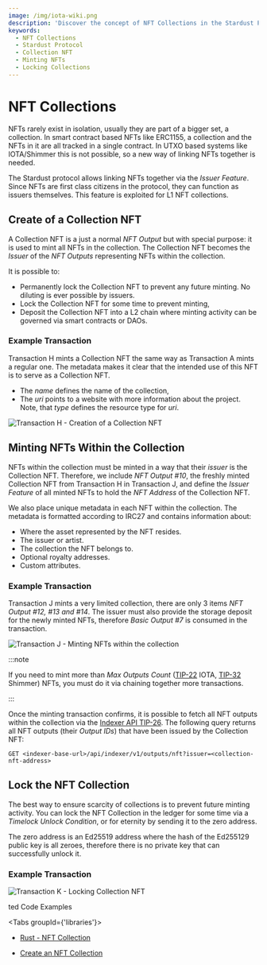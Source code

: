 ```yaml
---
image: /img/iota-wiki.png
description: 'Discover the concept of NFT Collections in the Stardust Protocol and how they can be created, minted, and locked for scarcity.'
keywords:
  - NFT Collections
  - Stardust Protocol
  - Collection NFT
  - Minting NFTs
  - Locking Collections
---
```



# NFT Collections

NFTs rarely exist in isolation, usually they are part of a bigger set, a collection. In smart contract based NFTs like
ERC1155, a collection and the NFTs in it are all tracked in a single contract. In UTXO based systems like IOTA/Shimmer
this is not possible, so a new way of linking NFTs together is needed.

The Stardust protocol allows linking NFTs together via the _Issuer Feature_. Since NFTs are first class citizens in
the protocol, they can function as issuers themselves. This feature is exploited for L1 NFT collections.

## Create of a Collection NFT

A Collection NFT is a just a normal _NFT Output_ but with special purpose: it is used to mint all NFTs in the collection.
The Collection NFT becomes the _Issuer_ of the _NFT Outputs_ representing NFTs within the collection.

It is possible to:

- Permanently lock the Collection NFT to prevent any future minting. No diluting is ever possible by issuers.
- Lock the Collection NFT for some time to prevent minting,
- Deposit the Collection NFT into a L2 chain where minting activity can be governed via smart contracts or DAOs.

### Example Transaction

Transaction H mints a Collection NFT the same way as Transaction A mints a regular one. The metadata makes it clear
that the intended use of this NFT is to serve as a Collection NFT.

- The _name_ defines the name of the collection,
- The _uri_ points to a website with more information about the project. Note, that _type_ defines the resource type
  for _uri_.

![Transaction H - Creation of a Collection NFT](/img/stardust_explanations/stardust_ledger_anatomy/nft_transaction/tx_H.svg)

## Minting NFTs Within the Collection

NFTs within the collection must be minted in a way that their _issuer_ is the Collection NFT. Therefore, we include
_NFT Output #10_, the freshly minted Collection NFT from Transaction H in Transaction J, and define the _Issuer Feature_
of all minted NFTs to hold the _NFT Address_ of the Collection NFT.

We also place unique metadata in each NFT within the collection. The metadata is formatted according to IRC27 and
contains information about:

- Where the asset represented by the NFT resides.
- The issuer or artist.
- The collection the NFT belongs to.
- Optional royalty addresses.
- Custom attributes.

### Example Transaction

Transaction J mints a very limited collection, there are only 3 items _NFT Output #12, #13 and #14_. The issuer must
also provide the storage deposit for the newly minted NFTs, therefore _Basic Output #7_ is consumed in the transaction.

![Transaction J - Minting NFTs within the collection](/img/stardust_explanations/stardust_ledger_anatomy/nft_transaction/tx_J.svg)

:::note

If you need to mint more than _Max Outputs Count_
([TIP-22](https://github.com/Wollac/protocol-rfcs/blob/protocol-parameters/tips/TIP-0022/tip-0022.md#detailed-design) IOTA,
[TIP-32](https://github.com/iotaledger/tips/blob/shimmer-params/tips/TIP-0032/tip-0032.md#global-parameters) Shimmer)
NFTs, you must do it via chaining together more transactions.

:::

Once the minting transaction confirms, it is possible to fetch all NFT outputs within the collection via the
[Indexer API TIP-26](https://github.com/iotaledger/tips/blob/indexer-api/tips/TIP-0026/tip-0026.md). The following query
returns all NFT outputs (their _Output IDs_) that have been issued by the Collection NFT:

```
GET <indexer-base-url>/api/indexer/v1/outputs/nft?issuer=<collection-nft-address>
```

## Lock the NFT Collection

The best way to ensure scarcity of collections is to prevent future minting activity. You can lock the NFT Collection in
the ledger for some time via a _Timelock Unlock Condition_, or for eternity by sending it to the zero address.

The zero address is an Ed25519 address where the hash of the Ed255129 public key is all zeroes, therefore there is no
private key that can successfully unlock it.

### Example Transaction

![Transaction K - Locking Collection NFT](/img/stardust_explanations/stardust_ledger_anatomy/nft_transaction/tx_K.svg)

ted Code Examples

<Tabs groupId={'libraries'}>
<TabItem value="wallet.rs" label="wallet.rs" >

- [Rust - NFT Collection](https://github.com/iotaledger/wallet.rs/tree/develop/wallet/examples/nft_collection)

</TabItem>
<TabItem value="iota.js" label="iota.js">

- [Create an NFT Collection](https://github.com/iotaledger/iota.js/blob/feat/stardust/packages/iota/examples/nft-collection/src/index.ts)

</TabItem>
</Tabs>
